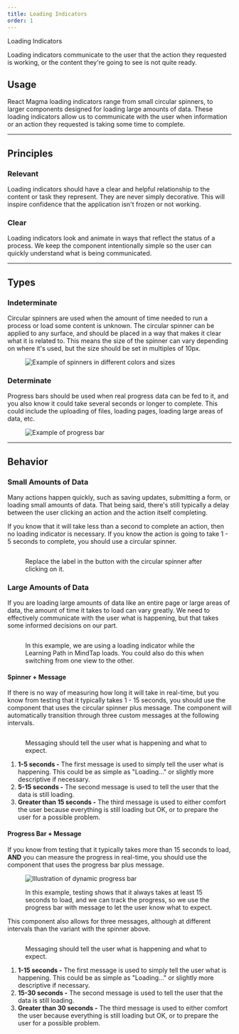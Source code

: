 ```yaml
---
title: Loading Indicators
order: 1
---
```



<DocsHeading to="/api/loading-indicator/" type="code">Loading Indicators</DocsHeading>

Loading indicators communicate to the user that the action they requested is working, or the content they're going to see is not quite ready.

## Usage
React Magma loading indicators range from small circular spinners, to larger components designed for loading large amounts of data.  These loading indicators allow us to communicate with the user when information or an action they requested is taking some time to complete.

<span class="horizontal-spacer"></span>
<hr class="article-divider" />

## Principles

### Relevant
Loading indicators should have a clear and helpful relationship to the content or task they represent. They are never simply decorative.  This will inspire confidence that the application isn't frozen or not working.

### Clear
Loading indicators look and animate in ways that reflect the status of a process.  We keep the component intentionally simple so the user can quickly understand what is being communicated.

<span class="horizontal-spacer"></span>
<hr class="article-divider" />

## Types

### Indeterminate

Circular spinners are used when the amount of time needed to run a process or load some content is unknown.  The circular spinner can be applied to any surface, and should be placed in a way that makes it clear what it is related to.  This means the size of the spinner can vary depending on where it's used, but the size should be set in multiples of 10px.

<div class="two-col">
  <div class="row">
    <div class="col col-1">
      <figure>
        <img src="../../images/loading-indicators/circular-spinner.png" alt="Example of spinners in different colors and sizes" />
      </figure>
    </div>
    <div class="col col-2">
    </div>
  </div>
</div>

### Determinate

Progress bars should be used when real progress data can be fed to it, and you also know it could take several seconds or longer to complete.  This could include the uploading of files, loading pages, loading large areas of data, etc.

<div class="two-col">
  <div class="row">
    <div class="col col-1">
      <figure>
        <img src="../../images/loading-indicators/progress-bar.png" alt="Example of progress bar" />
      </figure>
    </div>
    <div class="col col-2">
    </div>
  </div>
</div>

<span class="horizontal-spacer"></span>
<hr class="article-divider" />

## Behavior

### Small Amounts of Data

Many actions happen quickly, such as saving updates, submitting a form, or loading small amounts of data. That being said, there's still typically a delay between the user clicking an action and the action itself completing.

If you know that it will take less than a second to complete an action, then no loading indicator is necessary.  If you know the action is going to take 1 - 5 seconds to complete, you should use a circular spinner.

<figure>
  <img src="../../images/loading-indicators/Button-loading.png" alt="" />
  <figcaption>
    <p>Replace the label in the button with the circular spinner after clicking on it.</p>
  </figcaption>
</figure>
<span class="horizontal-spacer"></span>

### Large Amounts of Data

If you are loading large amounts of data like an entire page or large areas of data, the amount of time it takes to load can vary greatly.  We need to effectively communicate with the user what is happening, but that takes some informed decisions on our part.

<figure>
  <img src="../../images/loading-indicators/mindtap-loading.png" alt="" />
  <figcaption>
    <p>In this example, we are using a loading indicator while the Learning Path in MindTap loads.  You could also do this when switching from one view to the other.</p>
  </figcaption>
</figure>


#### Spinner + Message

If there is no way of measuring how long it will take in real-time, but you know from testing that it typically takes 1 - 15 seconds, you should use the component that uses the circular spinner plus message.  The component will automatically transition through three custom messages at the following intervals.
<figure>
  <img src="../../images/loading-indicators/example-spinner-message.png" alt="" />
  <figcaption>
    <p>Messaging should tell the user what is happening and what to expect.</p>
  </figcaption>
</figure>

1. **1-5 seconds -** The first message is used to simply tell the user what is happening.  This could be as simple as "Loading..." or slightly more descriptive if necessary.
1. **5-15 seconds -** The second message is used to tell the user that the data is still loading.
1. **Greater than 15 seconds -** The third message is used to either comfort the user because everything is still loading but OK, or to prepare the user for a possible problem.

#### Progress Bar + Message
If you know from testing that it typically takes more than 15 seconds to load, **AND** you can measure the progress in real-time, you should use the component that uses the progress bar plus message.
<figure>
  <div class="image-container">
    <img src="../../images/progress-bars/Progress-bar-dynamic.png" alt="Illustration of dynamic progress bar" />
  </div>
  <figcaption>
    <p>In this example, testing shows that it always takes at least 15 seconds to load, and we can track the progress, so we use the progress bar with message to let the user know what to expect.</p>
  </figcaption>
</figure>

<span class="horizontal-spacer"></span>

This component also allows for three messages, although at different intervals than the variant with the spinner above.
<figure>
  <img src="../../images/loading-indicators/example-progress-bar-message.png" alt="" />
  <figcaption>
    <p>Messaging should tell the user what is happening and what to expect.</p>
  </figcaption>
</figure>

1. **1-15 seconds -** The first message is used to simply tell the user what is happening.  This could be as simple as "Loading..." or slightly more descriptive if necessary.
1. **15-30 seconds -** The second message is used to tell the user that the data is still loading.
1. **Greater than 30 seconds -** The third message is used to either comfort the user because everything is still loading but OK, or to prepare the user for a possible problem.

<span class="horizontal-spacer"></span>
